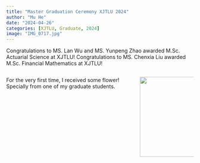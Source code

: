 ```yaml
---
title: "Master Graduation Ceremony XJTLU 2024"
author: "Mu He"
date: "2024-04-26"
categories: [XJTLU, Graduate, 2024]
image: "IMG_0717.jpg"
---
```


Congratulations to MS. Lan Wu and MS. Yunpeng Zhao awarded M.Sc. Actuarial Science at XJTLU! Congratulations to MS. Chenxia Liu awarded M.Sc. Financial Mathematics at XJTLU!

::: columns
::: {.column width="70%"}
For the very first time, I received some flower! Specially from one of my graduate students.
:::

::: {.column width="30%"}
<img src="IMG_0718.JPG" width="215"/>
:::
:::
